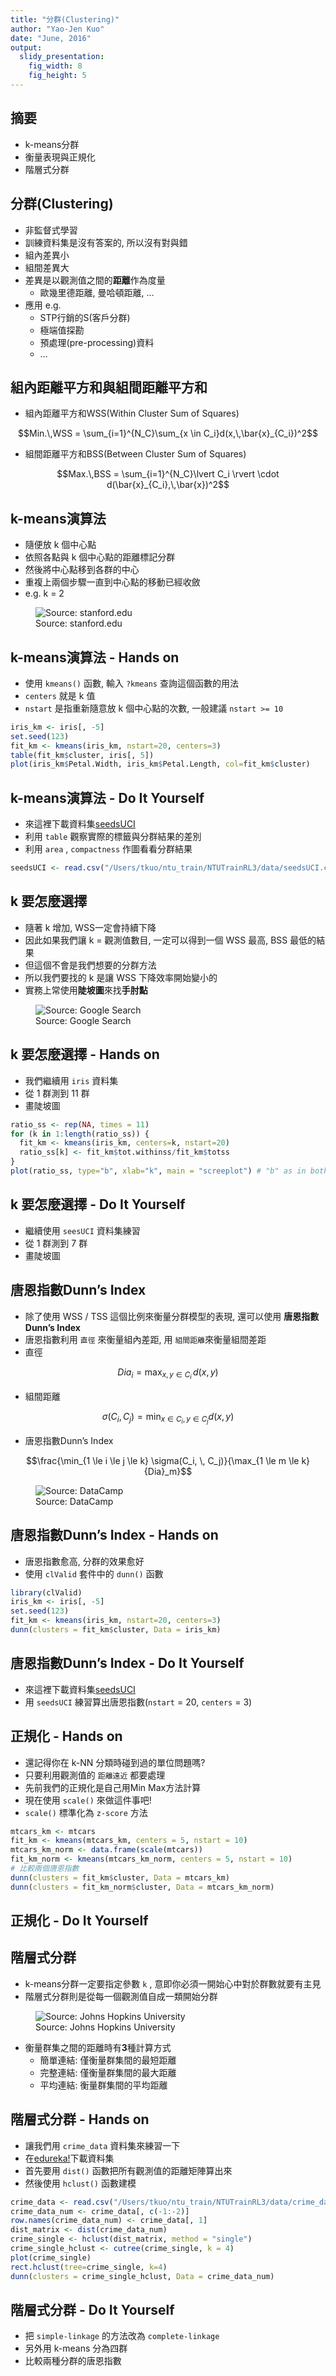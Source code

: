 ```yaml
---
title: "分群(Clustering)"
author: "Yao-Jen Kuo"
date: "June, 2016"
output:
  slidy_presentation:
    fig_width: 8
    fig_height: 5
---
```


## 摘要

* k-means分群
* 衡量表現與正規化
* 階層式分群

## 分群(Clustering)

* 非監督式學習
* 訓練資料集是沒有答案的, 所以沒有對與錯
* 組內差異小
* 組間差異大
* 差異是以觀測值之間的**距離**作為度量
    * 歐幾里德距離, 曼哈頓距離, ...
* 應用 e.g.
    * STP行銷的S(客戶分群)
    * 極端值探勘
    * 預處理(pre-processing)資料
    * ...

## 組內距離平方和與組間距離平方和

* 組內距離平方和WSS(Within Cluster Sum of Squares)

$$Min.\,WSS = \sum_{i=1}^{N_C}\sum_{x \in C_i}d(x,\,\bar{x}_{C_i})^2$$

* 組間距離平方和BSS(Between Cluster Sum of Squares)

$$Max.\,BSS = \sum_{i=1}^{N_C}\lvert C_i \rvert \cdot d(\bar{x}_{C_i},\,\bar{x})^2$$

## k-means演算法

* 隨便放 k 個中心點
* 依照各點與 k 個中心點的距離標記分群
* 然後將中心點移到各群的中心
* 重複上兩個步驟一直到中心點的移動已經收斂
* e.g. k = 2

![Source: stanford.edu](images/kmeansViz.png)

## k-means演算法 - Hands on

* 使用 `kmeans()` 函數, 輸入 `?kmeans` 查詢這個函數的用法
* `centers` 就是 k 值
* `nstart` 是指重新隨意放 k 個中心點的次數, 一般建議 `nstart >= 10`

```r
iris_km <- iris[, -5]
set.seed(123)
fit_km <- kmeans(iris_km, nstart=20, centers=3)
table(fit_km$cluster, iris[, 5])
plot(iris_km$Petal.Width, iris_km$Petal.Length, col=fit_km$cluster)
```

## k-means演算法 - Do It Yourself

* 來這裡下載資料集[seedsUCI](https://archive.ics.uci.edu/ml/datasets/seeds)
* 利用 `table` 觀察實際的標籤與分群結果的差別
* 利用 `area` , `compactness` 作圖看看分群結果

```r
seedsUCI <- read.csv("/Users/tkuo/ntu_train/NTUTrainRL3/data/seedsUCI.csv", header = FALSE, col.names = c("area", "perimeter", "compactness", "length", "width", "asymmetry", "grooveLength", "type"))
```

## k 要怎麼選擇

* 隨著 k 增加, WSS一定會持續下降
* 因此如果我們讓 k = 觀測值數目, 一定可以得到一個 WSS 最高, BSS 最低的結果
* 但這個不會是我們想要的分群方法
* 所以我們要找的 k 是讓 WSS 下降效率開始變小的
* 實務上常使用**陡坡圖**來找**手肘點**

![Source: Google Search](images/screePlot.png)

## k 要怎麼選擇 - Hands on

* 我們繼續用 `iris` 資料集
* 從 1 群測到 11 群
* 畫陡坡圖

```r
ratio_ss <- rep(NA, times = 11)
for (k in 1:length(ratio_ss)) {
  fit_km <- kmeans(iris_km, centers=k, nstart=20)
  ratio_ss[k] <- fit_km$tot.withinss/fit_km$totss
}
plot(ratio_ss, type="b", xlab="k", main = "screeplot") # "b" as in both
```

## k 要怎麼選擇 - Do It Yourself

* 繼續使用 `seesUCI` 資料集練習
* 從 1 群測到 7 群
* 畫陡坡圖

## 唐恩指數Dunn's Index

* 除了使用 WSS / TSS 這個比例來衡量分群模型的表現, 還可以使用 **唐恩指數Dunn's Index**
* 唐恩指數利用 `直徑` 來衡量組內差距, 用 `組間距離`來衡量組間差距
* 直徑

$${Dia}_i = \max_{x,y \in C_i}\,d(x,y)$$

* 組間距離

$$\sigma (C_i,\,C_j) = \min_{x \in C_i, y \in C_j}d(x, \, y)$$

* 唐恩指數Dunn's Index

$$\frac{\min_{1 \le i \le j \le k} \sigma(C_i, \, C_j)}{\max_{1 \le m \le k}{Dia}_m}$$

![Source: DataCamp](images/dunn.png)

## 唐恩指數Dunn's Index - Hands on

* 唐恩指數愈高, 分群的效果愈好
* 使用 `clValid` 套件中的 `dunn()` 函數

```r
library(clValid)
iris_km <- iris[, -5]
set.seed(123)
fit_km <- kmeans(iris_km, nstart=20, centers=3)
dunn(clusters = fit_km$cluster, Data = iris_km)
```

## 唐恩指數Dunn's Index - Do It Yourself

* 來這裡下載資料集[seedsUCI](https://archive.ics.uci.edu/ml/datasets/seeds)
* 用 `seedsUCI` 練習算出唐恩指數(`nstart` = 20, `centers` = 3)

## 正規化 - Hands on

* 還記得你在 k-NN 分類時碰到過的單位問題嗎?
* 只要利用觀測值的 `距離遠近` 都要處理
* 先前我們的正規化是自己用Min Max方法計算
* 現在使用 `scale()` 來做這件事吧!
* `scale()` 標準化為 `z-score` 方法

```r
mtcars_km <- mtcars
fit_km <- kmeans(mtcars_km, centers = 5, nstart = 10)
mtcars_km_norm <- data.frame(scale(mtcars))
fit_km_norm <- kmeans(mtcars_km_norm, centers = 5, nstart = 10)
# 比較兩個唐恩指數
dunn(clusters = fit_km$cluster, Data = mtcars_km)
dunn(clusters = fit_km_norm$cluster, Data = mtcars_km_norm)
```

## 正規化 - Do It Yourself

## 階層式分群

* k-means分群一定要指定參數 `k` , 意即你必須一開始心中對於群數就要有主見
* 階層式分群則是從每一個觀測值自成一類開始分群

![Source: Johns Hopkins University](images/hclust.png)

* 衡量群集之間的距離時有**3**種計算方式
    * 簡單連結: 僅衡量群集間的最短距離
    * 完整連結: 僅衡量群集間的最大距離
    * 平均連結: 衡量群集間的平均距離

## 階層式分群 - Hands on

* 讓我們用 `crime_data` 資料集來練習一下
* 在[edureka!](http://www.edureka.co/blog/implementing-kmeans-clustering-on-the-crime-dataset/)下載資料集
* 首先要用 `dist()` 函數把所有觀測值的距離矩陣算出來
* 然後使用 `hclust()` 函數建模

```r
crime_data <- read.csv("/Users/tkuo/ntu_train/NTUTrainRL3/data/crime_data.csv")
crime_data_num <- crime_data[, c(-1:-2)]
row.names(crime_data_num) <- crime_data[, 1]
dist_matrix <- dist(crime_data_num)
crime_single <- hclust(dist_matrix, method = "single")
crime_single_hclust <- cutree(crime_single, k = 4)
plot(crime_single)
rect.hclust(tree=crime_single, k=4)
dunn(clusters = crime_single_hclust, Data = crime_data_num)
```

## 階層式分群 - Do It Yourself

* 把 `simple-linkage` 的方法改為 `complete-linkage`
* 另外用 k-means 分為四群
* 比較兩種分群的唐恩指數